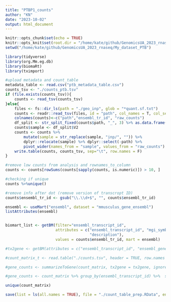 ```yaml
---
title: "PTBP1_counts"
author: "KN"
date: "2023-10-02"
output: html_document
---
```


```r
knitr::opts_chunk$set(echo = TRUE)
knitr::opts_knit$set(root.dir = "/home/kate/github/GenomicsUA_2023_rnaseq/My_dataset_PTB")
setwd("/home/kate/github/GenomicsUA_2023_rnaseq/My_dataset_PTB")
```

```r
library(tidyverse)
library(org.Mm.eg.db)
library(biomaRt)
library(tximport)
```


```r

#upload metadata and count_table
metadata_table <- read.csv("ptb_metadata_table.csv")
counts_tsv <- "./counts_ptb.tsv"
if (file.exists(counts_tsv)){
    counts <- read_tsv(counts_tsv) 
}else{
    files <- fs::dir_ls(path = "./geo_inp", glob = "*quant.sf.txt")
    counts <- readr::read_tsv(files, id = "path", col_names = T, col_select = c("Name", "NumReads"))
    colnames(counts)<-c("path","ensembl_tr_id", "raw_counts")
    df_split <- str_split_fixed(counts$path, "_", 3) %>% as.data.frame()
    counts$sample <- df_split$V2 
    counts <- counts %>% 
        mutate(sample = str_replace(sample, "inp/", "")) %>% 
        dplyr::relocate(sample) %>% dplyr::select(-path) %>% 
        pivot_wider(names_from = "sample", values_from = "raw_counts")
    write.table(counts, counts_tsv, sep="\t", row.names = F)   
}

#remove low counts from analysis and rownames_to_column
counts <- counts[rowSums(counts[sapply(counts, is.numeric)]) > 10, ] 

#checking if unique
counts %>%unique() 
```


```r
#remove info after dot (remove version of transcropt ID)
counts$ensembl_tr_id <- gsub("\\.\\d+$", "", counts$ensembl_tr_id)

ensembl <- useMart("ensembl", dataset = "mmusculus_gene_ensembl")
listAttributes(ensembl)


biomart_list <- getBM(filter="ensembl_transcript_id",
                      attributes = c("ensembl_transcript_id", "mgi_symbol","transcript_biotype",
                                     "description"),
                      values = counts$ensembl_tr_id, mart = ensembl)

```

```r


#tx2gene <- getBM(attributes = c("ensembl_transcript_id", "ensembl_gene_id"), mart = mart)

#count_matrix_t <- read.table("./counts.tsv", header = TRUE, row.names = 1)

#gene_counts <- summarizeToGene(count_matrix, tx2gene = tx2gene, ignoreTxVersion = TRUE)

#gene_counts <- count_matrix %>% group_by(ensembl_transcript_id) %>%  summarise(across(everything(), sum))

unique(count_matrix)
```





```r
save(list = ls(all.names = TRUE), file = "./count_table_prep.RData", envir = environment())


```
